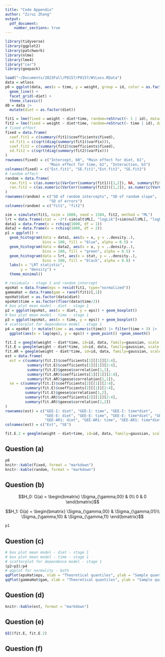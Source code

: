 ```yaml
---
title: "Code Appendix"
author: "Zirui Zhang"
output: 
  pdf_document:
    number_sections: true
---
```


```r
library(tidyverse)
library(ggplot2)
library(patchwork)
library(nlme)
library(lme4)
library("car")
library(geepack)
```

```r
load("~/Documents/2023Fall/P8157/P8157/WtLoss.RData")
data = wtloss
p0 = ggplot(data, aes(x = time, y = weight, group = id, color = as.factor(diet))) + 
  geom_line() +  
  facet_grid(~diet) + 
  theme_classic()
d0 = data |> 
  mutate(diet = as.factor(diet))
```

```r
fit1 = lme(fixed = weight ~ diet*time, random=reStruct(~ 1 | id), data=data, method="ML")
fit2 = lme(fixed = weight ~ diet*time, random=reStruct(~ time | id), data=data, method="ML")
# fixed effect
fixed = data.frame(
  coef.fit1 = c(summary(fit1)$coefficients$fixed),
  sd.fit1 = c(sqrt(diag(summary(fit1)$varFix))),
  coef.fit2 = c(summary(fit2)$coefficients$fixed),
  sd.fit2 = c(sqrt(diag(summary(fit2)$varFix)))
)
rownames(fixed) = c("Intercept, b0", "Main effect for diet, b1", 
                    "Main effect for time, b2", "Interaction, b3")
colnames(fixed) = c("Est.fit1", "SE.fit1","Est.fit2", "SE.fit2")
# random effect
random = data.frame(
  ran.fit1 = c(as.numeric(VarCorr(summary(fit1))[1,2]), NA, summary(fit1)$sigma),
  ran.fit2 = c(as.numeric(VarCorr(summary(fit2))[1,2]), as.numeric(VarCorr(summary(fit2))[2,2]), summary(fit2)$sigma)
)
rownames(random) = c("SD of random intercepts", "SD of random slope", 
                    "SD of errors")
colnames(random) = c("fit1", "fit2")
```
```r
sim = simulate(fit1, nsim = 1000, seed = 1504, fit2, method = "ML")
lrt = data.frame(stat = -2*(-sim$alt$ML[, "logLik"]+sim$null$ML[, "logLik"]))
data1 = data.frame(x = rchisq(1000, df = 1))
data2 = data.frame(x = rchisq(1000, df = 2))
p1 = ggplot() +
  geom_histogram(data = data1, aes(x = x, y = ..density..),
                 bins = 100, fill = "blue", alpha = 0.5) +
  geom_histogram(data = data2, aes(x = x, y = ..density..),
                 bins = 100, fill = "green", alpha = 0.5) +
  geom_histogram(data = lrt, aes(x = stat, y = ..density..),
                 bins = 100, fill = "black", alpha = 0.8) +
  labs(x = "LRT statistic",
       y = "Density") +
  theme_minimal()
```
```r
# residuals - stage 1 and random intercept
epsHat = data.frame(eps = resid(fit1, type="normalized"))
gammaHat = data.frame(gam = ranef(fit1)[,1])
epsHat$diet = as.factor(data$diet)
epsHat$time = as.factor(floor(data$time/2))
# box plot mean model - diet - stage 1
p2 = ggplot(epsHat, aes(x = diet, y = eps)) + geom_boxplot()
# box plot mean model - time - stage 1
p3 = ggplot(epsHat, aes(x = time, y = eps)) + geom_boxplot()
# scatterplot for dependence model - stage 1
p4 = epsHat |> mutate(time = as.numeric(time)) |> filter(time > 3) |> 
  ggplot(aes(x = lag(eps), y = eps)) + geom_point() +geom_smooth()
```
```r
fit.I = geeglm(weight ~ diet*time, id=id, data, family=gaussian, scale.fix=TRUE, corstr="independence")
fit.E = geeglm(weight ~ diet*time, id=id, data, family=gaussian, scale.fix=TRUE, corstr="exchangeable")
fit.AR = geeglm(weight ~ diet*time, id=id, data, family=gaussian, scale.fix=TRUE, corstr="ar1")
est = data.frame(
  est = c(summary(fit.I)$coefficients[1][[1]][2:4], 
          summary(fit.E)$coefficients[1][[1]][2:4],
          summary(fit.E)$geese$correlation[1,1],
          summary(fit.AR)$coefficients[1][[1]][2:4],
          summary(fit.AR)$geese$correlation[1,1]),
  se = c(summary(fit.I)$coefficients[2][[1]][2:4],
         summary(fit.E)$coefficients[2][[1]][2:4],
         summary(fit.E)$geese$correlation[1,2],
         summary(fit.AR)$coefficients[2][[1]][2:4],
         summary(fit.AR)$geese$correlation[1,2])
)
rownames(est) = c("GEE-I: diet", "GEE-I: time", "GEE-I: time*diet",
                  "GEE-E: diet", "GEE-E: time", "GEE-E: time*diet", "GEE-E: rho",
                  "GEE-AR1: diet", "GEE-AR1: time", "GEE-AR1: time*diet", "GEE-AR1: ")
colnames(est) = c("Est", "SE")
```
```r
fit.E.2 = geeglm(weight ~ diet+time, id=id, data, family=gaussian, scale.fix=TRUE, corstr="exchangeable")
```


\newpage
## Question (a)

```r
p0
knitr::kable(fixed, format = "markdown")
knitr::kable(random, format = "markdown")
```

\newpage
## Question (b)
$$H_0: G(a) = \begin{bmatrix}
\Sigma_{\gamma,00} & 0\\
0 & 0
\end{bmatrix}$$

$$H_1: G(a) = \begin{bmatrix}
\Sigma_{\gamma,00} & \Sigma_{\gamma,01}\\
\Sigma_{\gamma,10} & \Sigma_{\gamma,11}
\end{bmatrix}$$

```r
p1
```


\newpage
## Question (c)
```r
# box plot mean model - diet - stage 1
# box plot mean model - time - stage 1
# scatterplot for dependence model - stage 1
(p2+p3)/p4
# qqplot for normality - both
qqPlot(epsHat$eps, xlab = "Theoretical quantiles", ylab = "Sample quantiles", main = "Stage 1 residuals") + 
qqPlot(gammaHat$gam, xlab = "Theoretical quantiles", ylab = "Sample quantiles", main = "Random intercepts")
```

\newpage
## Question (d)

```r
knitr::kable(est, format = "markdown")
```

## Question (e)
```r
QIC(fit.E, fit.E.2)
```

## Question (f)
